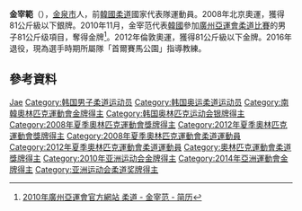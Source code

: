 {{MedalTableTop}}
{{MedalSport |男子[[柔道|柔道]]}}
{{MedalCountry | {{KOR}} }}
{{MedalCompetition|[[奧林匹克運動會|奧林匹克運動會]]}}
{{MedalSilver|[[2008年夏季奧林匹克運動會|2008年北京]] | [[2008年夏季奧林匹克運動會柔道比賽|81公斤以下級]]}}
{{MedalGold|[[2012年夏季奧林匹克運動會|2012年伦敦]] | [[2012年夏季奧林匹克運動會柔道比賽|81公斤以下級]]}}
{{MedalCompetition | [[亞洲運動會|亞洲運動會]]}}
{{MedalGold | [[2010年亞洲運動會|2010年 廣州]] | [[2010年亞洲運動會柔道比賽|81公斤级]] }}
{{MedalBottom}}
{{Infobox Korean name
|hangul=김재범
|hanja= 金宰範
}}
'''金宰範'''（{{bd|1985年|1月25日}}），[[金泉市|金泉市]]人，前[[韓國|韓國]][[柔道|柔道]]國家代表隊運動員。2008年北京奧運，獲得81公斤級以下銀牌。2010年11月，金宰范代表[[2010年亞洲運動會韓國代表團|韓國]]參加[[2010年亞洲運動會|廣州亞運會]][[2010年亞洲運動會柔道比賽|柔道比賽]]的男子81公斤级項目，奪得金牌<ref name="廣州亞運">[http://www.gz2010.cn/info/CHN_CHN/ZB/ZBB101A_JU@@@@@@@@@@@@@@@CHN_number=242088.html 2010年廣州亞運會官方網站 柔道 - 金宰范 - 简历]</ref>。2012年倫敦奧運，獲得81公斤級以下金牌。2016年退役，現為選手時期所屬隊「首爾賽馬公園」指導教練。

==參考資料==
{{reflist}}

{{South Korea-stub}}

{{DEFAULTSORT:Kim Jae-Bum}}
[[Category:金姓|Jae]]
[[Category:韩国男子柔道运动员|Category:韩国男子柔道运动员]]
[[Category:韩国奥运柔道运动员|Category:韩国奥运柔道运动员]]
[[Category:南韓奧林匹克運動會金牌得主|Category:南韓奧林匹克運動會金牌得主]]
[[Category:韩国奥林匹克运动会银牌得主|Category:韩国奥林匹克运动会银牌得主]]
[[Category:2008年夏季奧林匹克運動會獎牌得主|Category:2008年夏季奧林匹克運動會獎牌得主]]
[[Category:2012年夏季奧林匹克運動會獎牌得主|Category:2012年夏季奧林匹克運動會獎牌得主]]
[[Category:2008年夏季奧林匹克運動會柔道運動員|Category:2008年夏季奧林匹克運動會柔道運動員]]
[[Category:2012年夏季奧林匹克運動會柔道運動員|Category:2012年夏季奧林匹克運動會柔道運動員]]
[[Category:奧林匹克運動會柔道獎牌得主|Category:奧林匹克運動會柔道獎牌得主]]
[[Category:2010年亚洲运动会金牌得主|Category:2010年亚洲运动会金牌得主]]
[[Category:2014年亞洲運動會金牌得主|Category:2014年亞洲運動會金牌得主]]
[[Category:亚洲运动会柔道奖牌得主|Category:亚洲运动会柔道奖牌得主]]